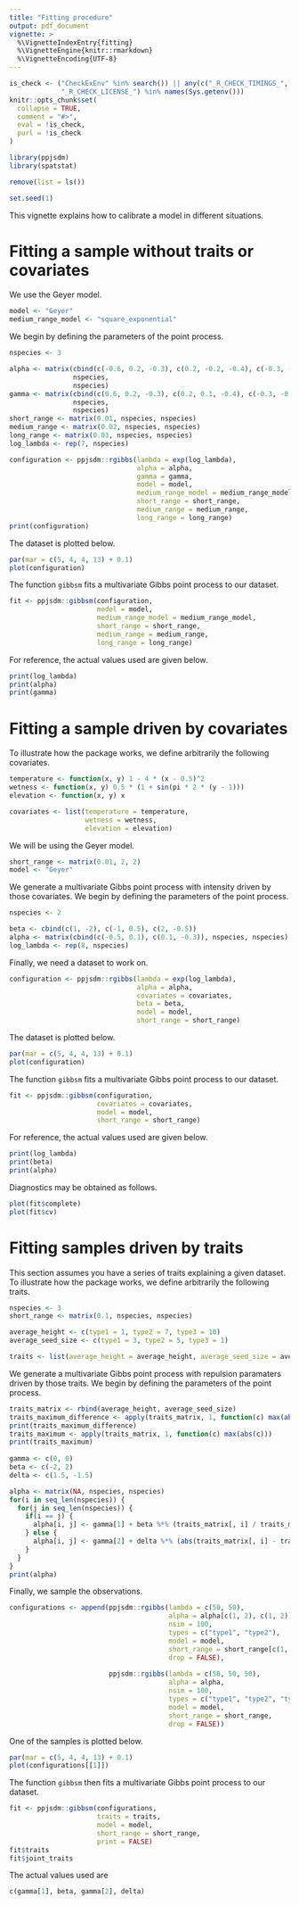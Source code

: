 ```yaml
---
title: "Fitting procedure"
output: pdf_document
vignette: >
  %\VignetteIndexEntry{fitting}
  %\VignetteEngine{knitr::rmarkdown}
  %\VignetteEncoding{UTF-8}
---
```


```r
is_check <- ("CheckExEnv" %in% search()) || any(c("_R_CHECK_TIMINGS_",
             "_R_CHECK_LICENSE_") %in% names(Sys.getenv()))
knitr::opts_chunk$set(
  collapse = TRUE,
  comment = "#>",
  eval = !is_check,
  purl = !is_check
)
```

```r
library(ppjsdm)
library(spatstat)

remove(list = ls())

set.seed(1)
```

This vignette explains how to calibrate a model in different situations.

# Fitting a sample without traits or covariates

We use the Geyer model.

```r
model <- "Geyer"
medium_range_model <- "square_exponential"
```

We begin by defining the parameters of the point process.

```r
nspecies <- 3

alpha <- matrix(cbind(c(-0.6, 0.2, -0.3), c(0.2, -0.2, -0.4), c(-0.3, -0.4, -0.5)), 
                nspecies, 
                nspecies)
gamma <- matrix(cbind(c(0.6, 0.2, -0.3), c(0.2, 0.1, -0.4), c(-0.3, -0.4, 0.3)), 
                nspecies, 
                nspecies)
short_range <- matrix(0.01, nspecies, nspecies)
medium_range <- matrix(0.02, nspecies, nspecies)
long_range <- matrix(0.03, nspecies, nspecies)
log_lambda <- rep(7, nspecies)

configuration <- ppjsdm::rgibbs(lambda = exp(log_lambda), 
                                alpha = alpha,
                                gamma = gamma,
                                model = model,
                                medium_range_model = medium_range_model,
                                short_range = short_range,
                                medium_range = medium_range,
                                long_range = long_range)
print(configuration)
```

The dataset is plotted below.

```r
par(mar = c(5, 4, 4, 13) + 0.1)
plot(configuration)
```

The function `gibbsm` fits a multivariate Gibbs point process to our dataset.

```r
fit <- ppjsdm::gibbsm(configuration,
                      model = model,
                      medium_range_model = medium_range_model,
                      short_range = short_range,
                      medium_range = medium_range,
                      long_range = long_range)
```

For reference, the actual values used are given below.

```r
print(log_lambda)
print(alpha)
print(gamma)
```

# Fitting a sample driven by covariates

To illustrate how the package works, we define arbitrarily the following covariates.

```r
temperature <- function(x, y) 1 - 4 * (x - 0.5)^2
wetness <- function(x, y) 0.5 * (1 + sin(pi * 2 * (y - 1)))
elevation <- function(x, y) x

covariates <- list(temperature = temperature, 
                   wetness = wetness,
                   elevation = elevation)
```

We will be using the Geyer model.

```r
short_range <- matrix(0.01, 2, 2)
model <- "Geyer"
```

We generate a multivariate Gibbs point process with intensity driven by those covariates.
We begin by defining the parameters of the point process.

```r
nspecies <- 2

beta <- cbind(c(1, -2), c(-1, 0.5), c(2, -0.5))
alpha <- matrix(cbind(c(-0.5, 0.1), c(0.1, -0.3)), nspecies, nspecies)
log_lambda <- rep(8, nspecies)
```

Finally, we need a dataset to work on.

```r
configuration <- ppjsdm::rgibbs(lambda = exp(log_lambda), 
                                alpha = alpha, 
                                covariates = covariates, 
                                beta = beta,
                                model = model,
                                short_range = short_range)
```

The dataset is plotted below.

```r
par(mar = c(5, 4, 4, 13) + 0.1)
plot(configuration)
```

The function `gibbsm` fits a multivariate Gibbs point process to our dataset.

```r
fit <- ppjsdm::gibbsm(configuration, 
                      covariates = covariates,
                      model = model,
                      short_range = short_range)
```

For reference, the actual values used are given below.

```r
print(log_lambda)
print(beta)
print(alpha)
```

Diagnostics may be obtained as follows.

```r
plot(fit$complete)
plot(fit$cv)
```

# Fitting samples driven by traits

This section assumes you have a series of traits explaining a given dataset. 
To illustrate how the package works, we define arbitrarily the following traits.

```r
nspecies <- 3
short_range <- matrix(0.1, nspecies, nspecies)

average_height <- c(type1 = 1, type2 = 7, type3 = 10)
average_seed_size <- c(type1 = 3, type2 = 5, type3 = 1)

traits <- list(average_height = average_height, average_seed_size = average_seed_size)
```

We generate a multivariate Gibbs point process with repulsion paramaters driven by those traits.
We begin by defining the parameters of the point process.

```r
traits_matrix <- rbind(average_height, average_seed_size)
traits_maximum_difference <- apply(traits_matrix, 1, function(c) max(abs(outer(c, c, '-'))))
print(traits_maximum_difference)
traits_maximum <- apply(traits_matrix, 1, function(c) max(abs(c)))
print(traits_maximum)
  
gamma <- c(0, 0)
beta <- c(-2, 2)
delta <- c(1.5, -1.5)

alpha <- matrix(NA, nspecies, nspecies)
for(i in seq_len(nspecies)) {
  for(j in seq_len(nspecies)) {
    if(i == j) {
      alpha[i, j] <- gamma[1] + beta %*% (traits_matrix[, i] / traits_maximum)
    } else {
      alpha[i, j] <- gamma[2] + delta %*% (abs(traits_matrix[, i] - traits_matrix[, j]) / traits_maximum_difference)
    }
  }
}
print(alpha)
```

Finally, we sample the observations.

```r
configurations <- append(ppjsdm::rgibbs(lambda = c(50, 50), 
                                        alpha = alpha[c(1, 2), c(1, 2)],
                                        nsim = 100, 
                                        types = c("type1", "type2"), 
                                        model = model, 
                                        short_range = short_range[c(1, 2), c(1, 2)],
                                        drop = FALSE),
                                      
                         ppjsdm::rgibbs(lambda = c(50, 50, 50), 
                                        alpha = alpha,
                                        nsim = 100,
                                        types = c("type1", "type2", "type3"), 
                                        model = model, 
                                        short_range = short_range,
                                        drop = FALSE))
```

One of the samples is plotted below.

```r
par(mar = c(5, 4, 4, 13) + 0.1)
plot(configurations[[1]])
```

The function `gibbsm` then fits a multivariate Gibbs point process to our dataset.

```r
fit <- ppjsdm::gibbsm(configurations, 
                      traits = traits, 
                      model = model, 
                      short_range = short_range, 
                      print = FALSE)
fit$traits
fit$joint_traits
```

The actual values used are

```r
c(gamma[1], beta, gamma[2], delta)
```
